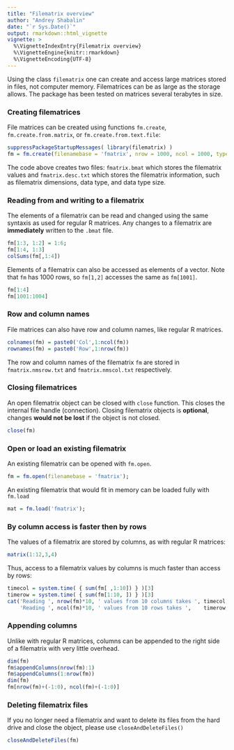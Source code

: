 ```yaml
---
title: "Filematrix overview"
author: "Andrey Shabalin"
date: "`r Sys.Date()`"
output: rmarkdown::html_vignette
vignette: >
  %\VignetteIndexEntry{Filematrix overview}
  %\VignetteEngine{knitr::rmarkdown}
  %\VignetteEncoding{UTF-8}
---
```


Using the class `filematrix` one can create and access large matrices stored in files, not computer memory.
Filematrices can be as large as the storage allows. The package has been tested on matrices several terabytes in size.


### Creating filematrices

File matrices can be created using functions `fm.create`, `fm.create.from.matrix`, or `fm.create.from.text.file`:

```r
suppressPackageStartupMessages( library(filematrix) )
fm = fm.create(filenamebase = 'fmatrix', nrow = 1000, ncol = 1000, type = 'double')
```

The code above creates two files: `fmatrix.bmat` which stores the filematrix values and `fmatrix.desc.txt` which stores the filematrix information, such as filematrix dimensions, data type, and data type size.

### Reading from and writing to a filematrix

The elements of a filematrix can be read and changed using the same syntaxis as used for regular R matrices.
Any changes to a filematrix are **immediately** written to the `.bmat` file.


```r
fm[1:3, 1:2] = 1:6;
fm[1:4, 1:3]
colSums(fm[,1:4])
```

Elements of a filematrix can also be accessed as elements of a vector. Note that `fm` has 1000 rows, so `fm[1,2]` accesses the same as `fm[1001]`.

```r
fm[1:4]
fm[1001:1004]
```

### Row and column names

File matrices can also have row and column names, like regular R matrices.

```r
colnames(fm) = paste0('Col',1:ncol(fm))
rownames(fm) = paste0('Row',1:nrow(fm))
```

The row and column names of the filematrix `fm` are stored in `fmatrix.nmsrow.txt` and `fmatrix.nmscol.txt` respectively.

### Closing filematrices

An open filematrix object can be closed with `close` function. This closes the internal file handle (connection).
Closing filematrix objects is **optional**, changes **would not be lost** if the object is not closed.

```r
close(fm)
```

### Open or load an existing filematrix

An existing filematrix can be opened with `fm.open`.

```r
fm = fm.open(filenamebase = 'fmatrix');
```

An existing filematrix that would fit in memory can be loaded fully with `fm.load`

```r
mat = fm.load('fmatrix');
```


### By column access is faster then by rows

The values of a filematrix are stored by columns, as with regular R matrices:

```r
matrix(1:12,3,4)
```

Thus, access to a filematrix values by columns is much faster than access by rows:

```r
timecol = system.time( { sum(fm[ ,1:10]) } )[3]
timerow = system.time( { sum(fm[1:10, ]) } )[3]
cat('Reading ', nrow(fm)*10, ' values from 10 columns takes ', timecol, ' seconds', '\n',
    'Reading ', ncol(fm)*10, ' values from 10 rows takes ',    timerow, ' seconds', '\n', sep = '')
```

### Appending columns

Unlike with regular R matrices, columns can be appended to the right side of a filematrix with very little overhead.

```r
dim(fm)
fm$appendColumns(nrow(fm):1)
fm$appendColumns(1:nrow(fm))
dim(fm)
fm[nrow(fm)+(-1:0), ncol(fm)+(-1:0)]

```

### Deleting filematrix files

If you no longer need a filematrix and want to delete its files from the hard drive and close the object,
please use `closeAndDeleteFiles()`

```r
closeAndDeleteFiles(fm)
```
